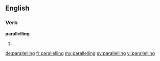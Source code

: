 ==English==

===Verb===
'''parallelling'''

# {{British}} {{present participle of|parallel}}

[[de:parallelling]]
[[fr:parallelling]]
[[my:parallelling]]
[[sv:parallelling]]
[[vi:parallelling]]